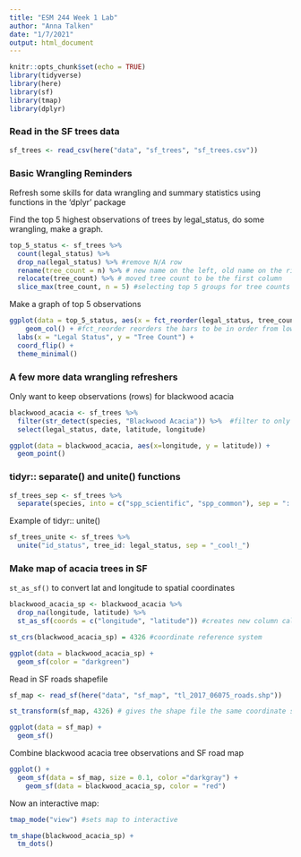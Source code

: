 ```yaml
---
title: "ESM 244 Week 1 Lab"
author: "Anna Talken"
date: "1/7/2021"
output: html_document
---
```


```r
knitr::opts_chunk$set(echo = TRUE)
library(tidyverse)
library(here)
library(sf)
library(tmap)
library(dplyr)
```

### Read in the SF trees data
```r
sf_trees <- read_csv(here("data", "sf_trees", "sf_trees.csv"))
```


### Basic Wrangling Reminders

Refresh some skills for data wrangling and summary statistics using functions in the 'dplyr' package

Find the top 5 highest observations of trees by legal_status, do some wrangling, make a graph.
```r
top_5_status <- sf_trees %>%
  count(legal_status) %>% 
  drop_na(legal_status) %>% #remove N/A row
  rename(tree_count = n) %>% # new name on the left, old name on the right
  relocate(tree_count) %>% # moved tree count to be the first column
  slice_max(tree_count, n = 5) #selecting top 5 groups for tree counts
```

Make a graph of top 5 observations

```r
ggplot(data = top_5_status, aes(x = fct_reorder(legal_status, tree_count), y= tree_count)) +
    geom_col() + #fct_reorder reorders the bars to be in order from low to high tree count based on legal status
  labs(x = "Legal Status", y = "Tree Count") +
  coord_flip() +
  theme_minimal()
```

### A few more data wrangling refreshers

Only want to keep observations (rows) for blackwood acacia

```r
blackwood_acacia <- sf_trees %>% 
  filter(str_detect(species, "Blackwood Acacia")) %>%  #filter to only keep rows where within the species variable there is the phrase 'Blackwood Acacia'
  select(legal_status, date, latitude, longitude)

ggplot(data = blackwood_acacia, aes(x=longitude, y = latitude)) +
  geom_point() 
```

### tidyr:: separate() and unite() functions

```r
sf_trees_sep <- sf_trees %>% 
  separate(species, into = c("spp_scientific", "spp_common"), sep = "::")
```

Example of tidyr:: unite()

```r
sf_trees_unite <- sf_trees %>% 
  unite("id_status", tree_id: legal_status, sep = "_cool!_")
```

### Make map of acacia trees in SF

`st_as_sf()` to convert lat and longitude to spatial coordinates

```r
blackwood_acacia_sp <- blackwood_acacia %>% 
  drop_na(longitude, latitude) %>% 
  st_as_sf(coords = c("longitude", "latitude")) #creates new column called 'geometry' that contains coordinates

st_crs(blackwood_acacia_sp) = 4326 #coordinate reference system

ggplot(data = blackwood_acacia_sp) +
  geom_sf(color = "darkgreen")
```
Read in SF roads shapefile
```r
sf_map <- read_sf(here("data", "sf_map", "tl_2017_06075_roads.shp"))

st_transform(sf_map, 4326) # gives the shape file the same coordinate system

ggplot(data = sf_map) +
  geom_sf()

```

Combine blackwood acacia tree observations and SF road map

```r
ggplot() +
  geom_sf(data = sf_map, size = 0.1, color ="darkgray") +
    geom_sf(data = blackwood_acacia_sp, color = "red")
```

Now an interactive map:

```r
tmap_mode("view") #sets map to interactive

tm_shape(blackwood_acacia_sp) +
  tm_dots()
```






